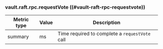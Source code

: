### vault.raft.rpc.requestVote ((#vault-raft-rpc-requestvote))

Metric type | Value | Description
----------- | ----- | -----------
summary     | ms    | Time required to complete a `requestVote` call